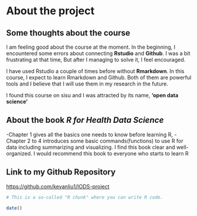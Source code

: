 
# About the project
## Some thoughts about the course
 I am feeling good about the course at the moment. In the beginning, I encountered some errors about connecting **Rstudio** and **Github**. I was a bit frustrating at that time, But after I managing to solve it, I feel encouraged.
 
 I have used Rstudio a couple of times before without **Rmarkdown**. In this course, I expect to learn Rmarkdown and Github. Both of them are powerful tools and I believe that I will use them in my research in the future.
 
 I found this course on sisu and I was attracted by its name, **'open data science'**
 
## About the book *R for Health Data Science*
-Chapter 1 gives all the basics one needs to know before learning R, 
-Chapter 2 to 4 introduces some basic commands(functions) to use R for data including summarizing and visualizing. 
I find this book clear and well-organized.
I would recommend this book to everyone who starts to learn R

## Link to my Github Repository
[https://github.com/keyanliu1/IODS-project](https://github.com/keyanliu1/IODS-project)

```r
# This is a so-called "R chunk" where you can write R code.

date()

```


